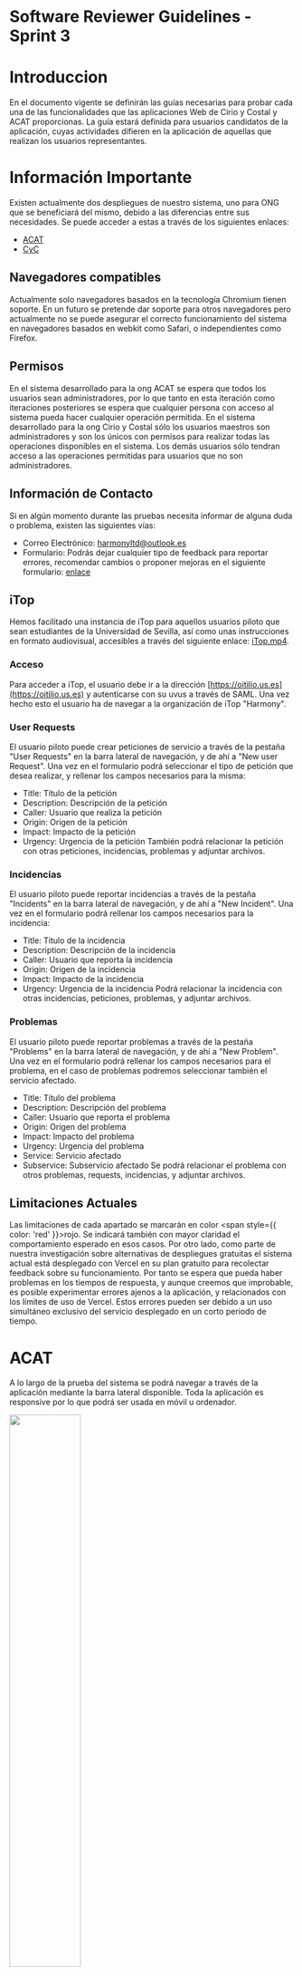 # Software Reviewer Guidelines - Sprint 3

# Introduccion

En el documento vigente se definirán las guías necesarias para probar cada una de las funcionalidades que las aplicaciones Web de Cirio y Costal y ACAT proporcionas. La guía estará definida para usuarios candidatos de la aplicación, cuyas actividades difieren en la aplicación de aquellas que realizan los usuarios representantes.

# Información Importante

Existen actualmente dos despliegues de nuestro sistema, uno para ONG que se beneficiará del mismo, debido a las diferencias entre sus necesidades. Se puede acceder a estas a través de los siguientes enlaces:
- [ACAT](https://frontend-acat-sprint-3.vercel.app/)
- [CyC](https://frontend-cyc-sprint-3.vercel.app/)

## Navegadores compatibles
Actualmente solo navegadores basados en la tecnología Chromium tienen soporte. En un futuro se pretende dar soporte para otros navegadores pero actualmente no se puede asegurar el correcto funcionamiento del sistema en navegadores basados en webkit como Safari, o independientes como Firefox.

## Permisos
En el sistema desarrollado para la ong ACAT se espera que todos los usuarios sean administradores, por lo que tanto en esta iteración como iteraciones posteriores se espera que cualquier persona con acceso al sistema pueda hacer cualquier operación permitida.
En el sistema desarrollado para la ong Cirio y Costal sólo los usuarios maestros son administradores y son los únicos con permisos para realizar todas las operaciones disponibles en el sistema. Los demás usuarios sólo tendran acceso a las operaciones permitidas para usuarios que no son administradores.

## Información de Contacto
Si en algún momento durante las pruebas necesita informar de alguna duda o problema, existen las siguientes vías:
- Correo Electrónico: harmonyltd@outlook.es
- Formulario: Podrás dejar cualquier tipo de feedback para reportar errores, recomendar cambios o proponer mejoras en el siguiente formulario: [enlace](https://docs.google.com/forms/d/e/1FAIpQLSda1exsoZI3jOJIednAizC8H4gx9w8Q2LoRb0lMl1Rdzw3wtA/viewform?usp=sf_link)

## iTop
Hemos facilitado una instancia de iTop para aquellos usuarios piloto que sean estudiantes de la Universidad de Sevilla, así como unas instrucciones en formato audiovisual, accesibles a través del siguiente enlace: [iTop.mp4](/docs/07.%20Manuales%20de%20usuario/7.1.%20iTop.mdx).

### Acceso
Para acceder a iTop, el usuario debe ir a la dirección [https://oitilio.us.es](https://oitilio.us.es) y autenticarse con su uvus a través de SAML. Una vez hecho esto el usuario ha de navegar a la organización de iTop "Harmony".

### User Requests
El usuario piloto puede crear peticiones de servicio a través de la pestaña "User Requests" en la barra lateral de navegación, y de ahí a "New user Request". Una vez en el formulario podrá seleccionar el tipo de petición que desea realizar, y rellenar los campos necesarios para la misma:
- Title: Título de la petición
- Description: Descripción de la petición
- Caller: Usuario que realiza la petición
- Origin: Origen de la petición
- Impact: Impacto de la petición
- Urgency: Urgencia de la petición
También podrá relacionar la petición con otras peticiones, incidencias, problemas y adjuntar archivos.

### Incidencias
El usuario piloto puede reportar incidencias a través de la pestaña "Incidents" en la barra lateral de navegación, y de ahí a "New Incident". Una vez en el formulario podrá rellenar los campos necesarios para la incidencia:
- Title: Título de la incidencia
- Description: Descripción de la incidencia
- Caller: Usuario que reporta la incidencia
- Origin: Origen de la incidencia
- Impact: Impacto de la incidencia
- Urgency: Urgencia de la incidencia
Podrá relacionar la incidencia con otras incidencias, peticiones, problemas, y adjuntar archivos.

### Problemas
El usuario piloto puede reportar problemas a través de la pestaña "Problems" en la barra lateral de navegación, y de ahí a "New Problem". Una vez en el formulario podrá rellenar los campos necesarios para el problema, en el caso de problemas podremos seleccionar también el servicio afectado.
- Title: Título del problema
- Description: Descripción del problema
- Caller: Usuario que reporta el problema
- Origin: Origen del problema
- Impact: Impacto del problema
- Urgency: Urgencia del problema
- Service: Servicio afectado
- Subservice: Subservicio afectado
Se podrá relacionar el problema con otros problemas, requests, incidencias, y adjuntar archivos.

## Limitaciones Actuales
Las limitaciones de cada apartado se marcarán en color <span style={{ color: 'red' }}>rojo</span>. Se indicará también con mayor claridad el comportamiento esperado en esos casos.
Por otro lado, como parte de nuestra investigación sobre alternativas de despliegues gratuitas el sistema actual está desplegado con Vercel en su plan gratuito para recolectar feedback sobre su funcionamiento. Por tanto se espera que pueda haber problemas en los tiempos de respuesta, y aunque creemos que improbable, es posible experimentar errores ajenos a la aplicación, y relacionados con los límites de uso de Vercel. Estos errores pueden ser debido a un uso simultáneo exclusivo del servicio desplegado en un corto periodo de tiempo.

# ACAT
A lo largo de la prueba del sistema se podrá navegar a través de la aplicación mediante la barra lateral disponible. Toda la aplicación es responsive por lo que podrá ser usada en móvil u ordenador.

<img src="/img/usermanual/sprint3/acat-sidebar.png" height="50%"/>

## Login
Para usar la aplicación es necesario iniciar sesión, por tanto esta página será la primera con la que te encuentres en el sistema. No existe desde este punto ningún enlace a un registro ya que en nuestro sistema un usuario solo puede ser creado por otro, y por tanto alguien externo al sistema no podrá acceder de ninguna manera.

<img src="/img/usermanual/sprint3/acat-home.png" height="50%"/>

Si no tiene credenciales de acceso y las necesita para revisar o probar el software, por favor contacte con nosotros.

## Listado de Beneficiarios

Los beneficiarios de ACAT son las personas que reciben los servicios de esta ONG. Desde este listado podemos ver sus nombres, número de citas totales, edad y si el servicio que tenían que proporcionarles está finalizado.
Además, se pueden buscar los beneficiarios mostrados en el listado así como filtrarlos por género.

<img src="/img/usermanual/sprint3/acat-beneficiarios.png" height="50%"/>

También podemos ver un listado de los beneficiarios finalizados.

<img src="/img/usermanual/sprint3/acat-finalizados.png" height="50%"/>

Haciendo click en uno de estos beneficiarios nos llevaŕa a los detalles del mismo.

## Exportar

En los distintos listados veremos estos botones de importar y exportar datos en relación a los listados que se muestran en pantalla. A través de estos podremos descargar o subir* los datos correspondientes al tipo de entidad que se muestra.

<img src="/img/usermanual/sprint2/acat-export.png" height="50%"/>

**Disclaimers:**
- <span style={{ color: 'red' }}>*La acción de importar no está implementada actualmente, por tanto el comportamiento esperado es un mensaje de error.</span>.

## Detalles de Beneficiario

<img src="/img/usermanual/sprint3/acat-beneficiariodetalle.png" height="50%"/>

Desde esta vista podremos editar, finalizar o eliminar un beneficiario con los controles arriba a la derecha.

<img src="/img/usermanual/sprint3/acat-beneficiarioedit.png" height="50%"/>
<img src="/img/usermanual/sprint2/acat-beneficiariodelete.png" height="50%"/>

## Dar de Alta

De vuelta al listado de beneficiarios, podemos hacer click en el botón de Dar de alta en la esquina superior derecha para acceder al formulario de alta de un beneficiario.

<img src="/img/usermanual/sprint3/acat-beneficiarioform.png" height="50%"/>

A través de este formulario podemos añadir la información de un beneficiario y registrarlo en el sistema.

**Disclaimers:**
- <span style={{ color: 'red' }}>El número de teléfono puede ser cualquier número entre 1 y 15 caracteres o nulo.</span>

## Listado de Intervenciones

Las intervenciones de ACAT son las los servicios que provee ACAT a sus beneficiarios, y registran el quién, cuándo y qué de una intervención.
Ademas, se pueden realizar búsquedas de las intervenciones mostradas en el listado por alias, técnico  o tipología. También, se pueden filtrar por fecha.

<img src="/img/usermanual/sprint3/acat-intervenciones.png" height="50%"/>

Haciendo click en uno de estos beneficiarios nos llevaŕa a los detalles del mismo.

<img src="/img/usermanual/sprint3/acat-intervenciondetalle.png" height="50%"/>

Haciendo click en una de estas tarjetas nos mostrará un modal con los detalles de esta intervención.

Con los controles de la esquina superior derecha de la carta, podemos editar y eliminar una intervención.

## Crear Intervención

A través del botón “Crear Intervención” podemos acceder al siguiente formulario y rellenarlo con los datos del beneficiario, tipo de atención, fecha, técnico, motivo y observaciones.

<img src="/img/usermanual/sprint3/acat-intervencionform.png" height="50%"/>

## Listar Usuarios

La última entidad de este sistema son los usuarios. A través del listado se pueden observar los distintos usuarios con acceso al sistema. Hacer click en cualquiera de ellos nos llevará a sus detalles.

<img src="/img/usermanual/sprint3/acat-users.png" height="50%"/>

## Detalles de Usuario

Desde los detalles de un usuario se podrán editar sus campos, incluido la contraseña.

<img src="/img/usermanual/sprint3/usuariodetalle.png" height="50%"/>

<img src="/img/usermanual/sprint3/usuarioedit.png" height="50%"/>

## Crear Usuario

En nuestro sistema un usuario existente podrá añadir nuevos usuarios al sistema accediendo a un formulario a través de la barra lateral de navegación.

<img src="/img/usermanual/sprint3/usuarioform.png" height="50%"/>

**Disclaimers**
- <span style={{ color: 'red' }}>Hemos notado que, a veces, la API de verificación de email, falla en el sistema desplegado, dando un error de timeout. Sospechamos que tiene que ver con el plan de precio gratuito de la API y el momento en que se haga. Si continua fallando repetidamente por favor contactenos. Para evitar bloquear la creacion de usuarios, preguntaremos por confirmacion para continuar</span>

## Cambiar/Restaurar Contraseña

Nuestro sistema permite a un usuario cambiar su contraseña a través de lo que se conoce como un código de 2FA. Si uno navega al apartado “Cambiar Contraseña” del menú lateral verá un botón para generar un código QR. Si se ha generado un código con anterioridad, este se sobreescribirá con el nuevo, de modo que sólo exista a la vez un código de doble factor.

<img src="/img/usermanual/sprint2/restaurar.png" height="50%"/>

Una vez generado el QR se puede escanear con una aplicación de 2FA, como Google Authenticator.

Si se nos olvida la contraseña podremos hacer click en el botón “¿Has olvidado tu contraseña?”.

<img src="/img/usermanual/sprint2/acat-login.png" height="50%"/>

<img src="/img/usermanual/sprint2/cambiarcontr.png" height="50%"/>

## Donaciones

Nuestro sistema permite a cualquier persona realizar una donación destinada a colaborar con la ong ACAT. Para realizar una donación, tendremos que pulsar el botón "Donar" que se encuentra en la página de inicio de ACAT.

<img src="/img/usermanual/sprint3/acat-home-donate.png" height="50%"/>

Una vez dentro, nos aparecerá la siguiente vista dónde tendremos que introducir la cantidad que desamos donar así como la información del método de pago para poder realizar la donación. 

<img src="/img/usermanual/sprint3/acat-donate.png" height="50%"/>

# Cirio y Costal

A lo largo de la prueba del sistema se podrá navegar a través de la aplicación mediante la barra lateral disponible. El sistema es responsive por lo que podrá ser utilizado tanto en dispositivos móviles como de escritorio.

<img src="/img/usermanual/sprint3/cyc-sidebarnormal.png" height="50%"/>

Si hemos inciado sesión con un usuario maestro, la barra lateral incluirá más funcionalidades y se mostrará de la siguiente forma.

<img src="/img/usermanual/sprint3/cyc-sidebarmaestro.png" height="50%"/>

## Login

Para usar la aplicación es necesario iniciar sesión, por tanto esta página será la primera con la que te encuentres en el sistema. No existe desde este punto ningún enlace a un registro ya que en nuestro sistema un usuario solo puede ser creado por otro, y por tanto alguien externo al sistema no podrá acceder de ninguna manera.

<img src="/img/usermanual/sprint3/cyc-home.png" height="50%"/>

Si no tiene credenciales de acceso y las necesita para revisar o probar el software, por favor contacte con nosotros.

## Listado de Familias

Las familias de Cirio y Costal son las personas que reciben los servicios de esta ONG. Desde este listado podemos ver su primer apellido, el número de entregas pendientes y si han sido contactados para recogerlas.
Además, se pueden realizar búsquedas entre las familias mostradas en el listado. 

<img src="/img/usermanual/sprint3/cyc-familias.png" height="50%"/>

Haciendo click en una de estas familias nos llevaŕa a los detalles de la misma.

Además, pulsando el siguiente botón se muestran las familias que necesitan ser renovadas o están a punto de necesitar ser renovadas.

<img src="/img/usermanual/sprint3/cyc-warning.png" height="50%"/>

# Exportar

En los distintos listados veremos estos botones de importar y exportar datos en relación a los listados que se muestran en pantalla. A través de estos podremos descargar o subir* los datos correspondientes al tipo de entidad que se muestra.

<img src="/img/usermanual/sprint2/acat-export.png" height="50%"/>

**Disclaimers:**
- <span style={{ color: 'red' }}>*La acción de importar no está implementada actualmente, por tanto el comportamiento esperado es un mensaje de error.</span>.

## Detalles de Familia

Desde los detalles de una familia podremos ver los detalles de una familia y sus miembros. De la misma manera podemos editarla, darla de baja y posteriormente eliminarla con los controles superiores, así como eliminar miembros de la familia que no sean cabeza de familia.

También se podrán ver los detalles de una entrega, editar su estado y eliminar ciertos productos si no se entregarán finalmente. También se podrán editar los productos de una entrega.

<img src="/img/usermanual/sprint3/cyc-familiadetalle.png" height="50%"/>

## Dar de Alta

De vuelta al listado de familias, podemos hacer click en el botón de Dar de alta en la esquina superior derecha para acceder al formulario de alta de una familia.

<img src="/img/usermanual/sprint3/cyc-familiaform1.png" height="50%"/>

<img src="/img/usermanual/sprint3/cyc-familiaform2.png" height="50%"/>

A través de este formulario podemos añadir la información de una familia, así como información sobre sus miembros y registrarlos en el sistema.

## Listado de Inventario

El inventario de Cirio y Costal corresponde a los alimentos que residen en sus almacenes, tanto alimentos como la cantidad en cada uno de los almacenes. Si un producto está a punto de caducar se verá con un outline rojo.
Los alimentos del inevntario se pueden buscar por nombre y almacen y se pueden realizar filtrados según las fecha de caducidad del alimento.

<img src="/img/usermanual/sprint3/cyc-inventario.png" height="50%"/>

Además, pulsando en el siguiente botón se muestran únicamente los alimentos que están a punto de caducar.

<img src="/img/usermanual/sprint3/cyc-warning.png" height="50%"/>

Haciendo click en una de estas tarjetas nos mostrará un modal con los detalles de este elemento.

<img src="/img/usermanual/sprint3/cyc-inventariodetalle.png" height="50%"/>

## Añadir Inventario

Desde este listado podemos agregar nuevos elementos mediante el botón Añadir Elemento.

<img src="/img/usermanual/sprint2/cyc-inventarioform.png" height="50%"/>

A través de este formulario podemos añadir la información de un nuevo elemento en el inventario de la ONG.

## Listar Almacenes

En esta vista podremos ver todas los almacenes registrados en el sistema. La información que se guarda de cada almacén es únicamente su nombre.

<img src="/img/usermanual/sprint3/cyc-almacenes.png" height="50%"/>

Desde esta vista podremos eliminar o crear almacenes mediante los botones correspondientes **(Se solicita que no se borren almacenes ya existentes con alimentos en ellos. Borrarlos significa que los alimentos asociados se borren también del sistema).**

## Crear Almacén

A través del botón “Añadir Almacén” podemos acceder al siguiente formulario.

<img src="/img/usermanual/sprint2/cyc-almacenform.png" height="50%"/>

## Listado de Entregas

En esta vista podremos ver todas las entregas registradas en el sistema, incluyendo la familia, el estado, la fecha de entrega, así como los alimentos que la componen.
En las entregas mostradas en el listado se pueden realizar búsquedas por familia y los alimentos que contenga cada entrega.

<img src="/img/usermanual/sprint3/cyc-entregas.png" height="50%"/>

## Crear Entrega

A través del botón “Añadir Entrega” podemos acceder al siguiente formulario donde podremos crear una entrega con los alimentos necesarios, la cantidad de meses para los que esa entrega es válida, y el estado actual de la entrega y los alimentos.
- La fecha ha de ser posterior a la actual para que se cree y se enseñe correctamente.
- El valor del campo “Cantidad de meses” ha de ser 1 o superior.

<img src="/img/usermanual/sprint3/cyc-entregaform.png" height="50%"/>


## Listar Usuarios

La última entidad de este sistema son los usuarios. A través del listado se pueden observar los distintos usuarios con acceso al sistema. Hacer click en cualquiera de ellos nos llevará a sus detalles.

<img src="/img/usermanual/sprint2/cyc-users.png" height="50%"/>

## Detalles de Usuario

Desde los detalles de un usuario se podrán editar sus campos incluido la contraseña, pero sólo si se ha inciado sesión como usuario maestro.

<img src="/img/usermanual/sprint3/usuariodetalle.png" height="50%"/>

<img src="/img/usermanual/sprint3/usuarioedit.png" height="50%"/>

## Crear Usuario

En nuestro sistema sólo el usuario maestro existente podrá añadir nuevos usuarios al sistema accediendo a un formulario a través de la barra lateral de navegación.

<img src="/img/usermanual/sprint3/usuarioform.png" height="50%"/>

Este usuario podrá marcar al usuario como usuario maestro usando el checkbox disponible en el formulario.

**Disclaimers**
- <span style={{ color: 'red' }}>Hemos notado que, a veces, la API de verificación de email, falla en el sistema desplegado, dando un error de timeout. Sospechamos que tiene que ver con el plan de precio gratuito de la API y el momento en que se haga. Si continua falla repetidamente durante el tiempo por favor contactenos. Para evitar bloquear la creacion de usuarios, preguntaremos por confirmacion para continuar</span>

## Cambiar/Restaurar Contraseña

Nuestro sistema permite a un usuario cambiar su contraseña a través de lo que se conoce como un código de 2FA. Si uno navega al apartado “Cambiar Contraseña” del menú lateral verá un botón para generar un código QR. Si se ha generado un código con anterioridad, este se sobreescribirá con el nuevo, de modo que sólo exista a la vez un código de doble factor.

<img src="/img/usermanual/sprint2/restaurar.png" height="50%"/>

Una vez generado el QR se puede escanear con una aplicación de 2FA, como Google Authenticator.

Si se nos olvida la contraseña podremos hacer click en el botón “¿Has olvidado tu contraseña?”.

<img src="/img/usermanual/sprint2/acat-login.png" height="50%"/>

<img src="/img/usermanual/sprint2/cambiarcontr.png" height="50%"/>

## Estadísticas

Nuestro sistema permite mostrar al usuario un sistema de estadísticas relacionados con diferentes aspectos de la aplicación, como por ejemplo aspectos relacionados con las personas y las familias. Para ello, se pueden establecer filtros como los que podemos ver en la siguiente imagen que muestra el número de familias dadas de alta en las que hay hombres en un rango de edad determinado.

IMPORTANTE: Para acceder al sistema de estaísticas hay que ser usuario maestro.

<img src="/img/usermanual/sprint3/cyc-estadisticasnormal.png" height="50%"/>

Además, seleccionando el checkbox "Alto Contraste" podemos cambiar el color para dar más contraste a las estadísitcas.

<img src="/img/usermanual/sprint3/cyc-estadisticascontraste.png" height="50%"/>

## Donaciones

Nuestro sistema permite a cualquier persona realizar una donación destinada a colaborar con la ong Cirio y Costal. Para realizar una donación, tendremos que pulsar el botón "Donar" que se encuentra en la página de inicio de Cirio y Costal.

<img src="/img/usermanual/sprint3/cyc-home-donate.png" height="50%"/>

Una vez dentro, nos aparecerá la siguiente vista dónde tendremos que introducir la cantidad que desamos donar así como la información del método de pago para poder realizar la donación. 

<img src="/img/usermanual/sprint3/cyc-donate.png" height="50%"/>
